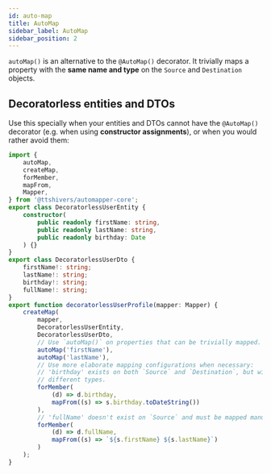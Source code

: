```yaml
---
id: auto-map
title: AutoMap
sidebar_label: AutoMap
sidebar_position: 2
---
```


`autoMap()` is an alternative to the `@AutoMap()` decorator. It trivially maps a property with the **same name and type** on the `Source` and `Destination` objects.

## Decoratorless entities and DTOs

Use this specially when your entities and DTOs cannot have the `@AutoMap()` decorator (e.g. when using **constructor assignments**), or when you would rather avoid them:

```ts
import {
    autoMap,
    createMap,
    forMember,
    mapFrom,
    Mapper,
} from '@ttshivers/automapper-core';
export class DecoratorlessUserEntity {
    constructor(
        public readonly firstName: string,
        public readonly lastName: string,
        public readonly birthday: Date
    ) {}
}
export class DecoratorlessUserDto {
    firstName!: string;
    lastName!: string;
    birthday!: string;
    fullName!: string;
}
export function decoratorlessUserProfile(mapper: Mapper) {
    createMap(
        mapper,
        DecoratorlessUserEntity,
        DecoratorlessUserDto,
        // Use `autoMap()` on properties that can be trivially mapped.
        autoMap('firstName'),
        autoMap('lastName'),
        // Use more elaborate mapping configurations when necessary:
        // 'birthday' exists on both `Source` and `Destination`, but with
        // different types.
        forMember(
            (d) => d.birthday,
            mapFrom((s) => s.birthday.toDateString())
        ),
        // 'fullName' doesn't exist on `Source` and must be mapped manually.
        forMember(
            (d) => d.fullName,
            mapFrom((s) => `${s.firstName} ${s.lastName}`)
        )
    );
}
```
